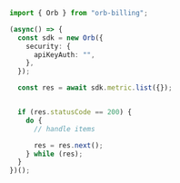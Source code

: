 ```typescript List.ts
import { Orb } from "orb-billing";

(async() => {
  const sdk = new Orb({
    security: {
      apiKeyAuth: "",
    },
  });

  const res = await sdk.metric.list({});


  if (res.statusCode == 200) {
    do {
      // handle items

      res = res.next();
    } while (res);
  }
})();
```
